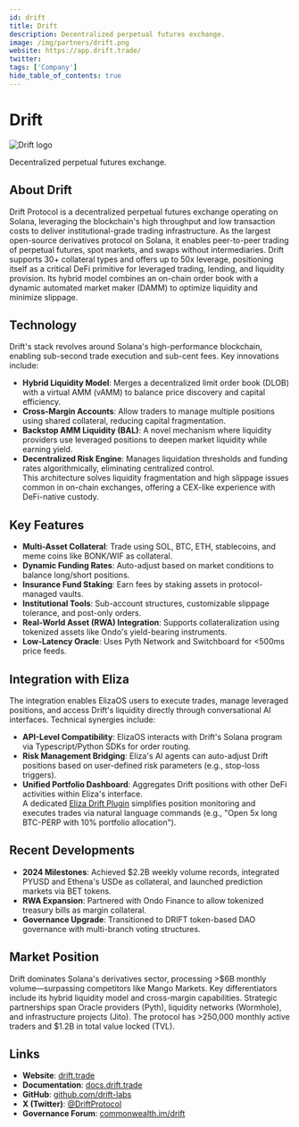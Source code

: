 ---
id: drift
title: Drift
description: Decentralized perpetual futures exchange.
image: /img/partners/drift.png
website: https://app.drift.trade/
twitter:
tags: ['Company']
hide_table_of_contents: true
---

# Drift

<div className="partner-logo">
  <img src="/img/partners/drift.png" alt="Drift logo" />
</div>

Decentralized perpetual futures exchange.

## About Drift

Drift Protocol is a decentralized perpetual futures exchange operating on Solana, leveraging the blockchain's high throughput and low transaction costs to deliver institutional-grade trading infrastructure. As the largest open-source derivatives protocol on Solana, it enables peer-to-peer trading of perpetual futures, spot markets, and swaps without intermediaries. Drift supports 30+ collateral types and offers up to 50x leverage, positioning itself as a critical DeFi primitive for leveraged trading, lending, and liquidity provision. Its hybrid model combines an on-chain order book with a dynamic automated market maker (DAMM) to optimize liquidity and minimize slippage.

## Technology

Drift's stack revolves around Solana's high-performance blockchain, enabling sub-second trade execution and sub-cent fees. Key innovations include:

- **Hybrid Liquidity Model**: Merges a decentralized limit order book (DLOB) with a virtual AMM (vAMM) to balance price discovery and capital efficiency.
- **Cross-Margin Accounts**: Allow traders to manage multiple positions using shared collateral, reducing capital fragmentation.
- **Backstop AMM Liquidity (BAL)**: A novel mechanism where liquidity providers use leveraged positions to deepen market liquidity while earning yield.
- **Decentralized Risk Engine**: Manages liquidation thresholds and funding rates algorithmically, eliminating centralized control.  
  This architecture solves liquidity fragmentation and high slippage issues common in on-chain exchanges, offering a CEX-like experience with DeFi-native custody.

## Key Features

- **Multi-Asset Collateral**: Trade using SOL, BTC, ETH, stablecoins, and meme coins like BONK/WIF as collateral.
- **Dynamic Funding Rates**: Auto-adjust based on market conditions to balance long/short positions.
- **Insurance Fund Staking**: Earn fees by staking assets in protocol-managed vaults.
- **Institutional Tools**: Sub-account structures, customizable slippage tolerance, and post-only orders.
- **Real-World Asset (RWA) Integration**: Supports collateralization using tokenized assets like Ondo's yield-bearing instruments.
- **Low-Latency Oracle**: Uses Pyth Network and Switchboard for &lt;500ms price feeds.

## Integration with Eliza

The integration enables ElizaOS users to execute trades, manage leveraged positions, and access Drift's liquidity directly through conversational AI interfaces. Technical synergies include:

- **API-Level Compatibility**: ElizaOS interacts with Drift's Solana program via Typescript/Python SDKs for order routing.
- **Risk Management Bridging**: Eliza's AI agents can auto-adjust Drift positions based on user-defined risk parameters (e.g., stop-loss triggers).
- **Unified Portfolio Dashboard**: Aggregates Drift positions with other DeFi activities within Eliza's interface.  
  A dedicated [Eliza Drift Plugin](https://github.com/elizaos-plugins/drift) simplifies position monitoring and executes trades via natural language commands (e.g., "Open 5x long BTC-PERP with 10% portfolio allocation").

## Recent Developments

- **2024 Milestones**: Achieved $2.2B weekly volume records, integrated PYUSD and Ethena's USDe as collateral, and launched prediction markets via BET tokens.
- **RWA Expansion**: Partnered with Ondo Finance to allow tokenized treasury bills as margin collateral.
- **Governance Upgrade**: Transitioned to DRIFT token-based DAO governance with multi-branch voting structures.

## Market Position

Drift dominates Solana's derivatives sector, processing >$6B monthly volume—surpassing competitors like Mango Markets. Key differentiators include its hybrid liquidity model and cross-margin capabilities. Strategic partnerships span Oracle providers (Pyth), liquidity networks (Wormhole), and infrastructure projects (Jito). The protocol has >250,000 monthly active traders and $1.2B in total value locked (TVL).

## Links

- **Website**: [drift.trade](https://app.drift.trade)
- **Documentation**: [docs.drift.trade](https://docs.drift.trade)
- **GitHub**: [github.com/drift-labs](https://github.com/drift-labs)
- **X (Twitter)**: [@DriftProtocol](https://x.com/DriftProtocol)
- **Governance Forum**: [commonwealth.im/drift](https://commonwealth.im/drift)
